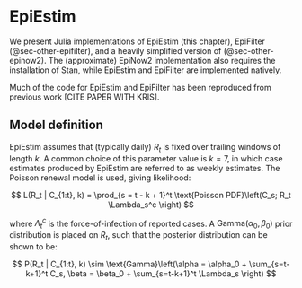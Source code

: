 
# EpiEstim {#sec-other-epiestim}

We present Julia implementations of EpiEstim (this chapter), EpiFilter (@sec-other-epifilter), and a heavily simplified version of (@sec-other-epinow2). The (approximate) EpiNow2 implementation also requires the installation of Stan, while EpiEstim and EpiFilter are implemented natively.

Much of the code for EpiEstim and EpiFilter has been reproduced from previous work [CITE PAPER WITH KRIS].

## Model definition

EpiEstim assumes that (typically daily) $R_t$ is fixed over trailing windows of length $k$. A common choice of this parameter value is $k = 7$, in which case estimates produced by EpiEstim are referred to as weekly estimates. The Poisson renewal model is used, giving likelihood:

$$
L(R_t | C_{1:t}, k) = \prod_{s = t - k + 1}^t \text{Poisson PDF}\left(C_s; R_t \Lambda_s^c \right)
$$

where $\Lambda_t^c$ is the force-of-infection of reported cases. A $\text{Gamma}(\alpha_0, \beta_0)$ prior distribution is placed on $R_t$, such that the posterior distribution can be shown to be:

$$
P(R_t | C_{1:t}, k) \sim \text{Gamma}\left(\alpha = \alpha_0 + \sum_{s=t-k+1}^t C_s, \beta = \beta_0 + \sum_{s=t-k+1}^t \Lambda_s \right)
$$